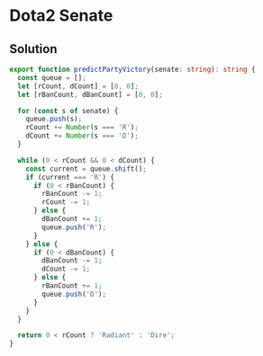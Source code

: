 # Dota2 Senate

## Solution

```typescript filename="solution.ts" copy
export function predictPartyVictory(senate: string): string {
  const queue = [];
  let [rCount, dCount] = [0, 0];
  let [rBanCount, dBanCount] = [0, 0];

  for (const s of senate) {
    queue.push(s);
    rCount += Number(s === 'R');
    dCount += Number(s === 'D');
  }

  while (0 < rCount && 0 < dCount) {
    const current = queue.shift();
    if (current === 'R') {
      if (0 < rBanCount) {
        rBanCount -= 1;
        rCount -= 1;
      } else {
        dBanCount += 1;
        queue.push('R');
      }
    } else {
      if (0 < dBanCount) {
        dBanCount -= 1;
        dCount -= 1;
      } else {
        rBanCount += 1;
        queue.push('D');
      }
    }
  }

  return 0 < rCount ? 'Radiant' : 'Dire';
}
```
